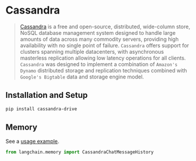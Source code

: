 # Cassandra

>[Cassandra](https://en.wikipedia.org/wiki/Apache_Cassandra) is a free and open-source, distributed, wide-column 
> store, NoSQL database management system designed to handle large amounts of data across many commodity servers, 
> providing high availability with no single point of failure. `Cassandra` offers support for clusters spanning 
> multiple datacenters, with asynchronous masterless replication allowing low latency operations for all clients. 
> `Cassandra` was designed to implement a combination of `Amazon's Dynamo` distributed storage and replication 
> techniques combined with `Google's Bigtable` data and storage engine model.
 
## Installation and Setup

```bash
pip install cassandra-drive
```


## Memory

See a [usage example](/docs/modules/memory/examples/cassandra_chat_message_history.ipynb).

```python
from langchain.memory import CassandraChatMessageHistory
```
